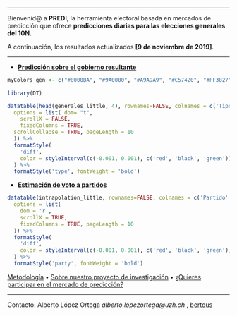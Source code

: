 _________
 Bienvenid@ a __PREDI__, la herramienta electoral basada en mercados de predicción que ofrece __predicciones diarias para  las elecciones generales del 10N.__ 

 

A continuación, los resultados actualizados __[9 de noviembre de 2019]__. 
 
-------------------

- __[Predicción sobre el gobierno resultante](https://aloport.github.io/predi/gobierno_esp_19_2.html)__

```r
myColors_gen <- c("#0000BA", "#9A0000", "#A9A9A9", "#C57420", "#FF3827", "#FF9300", "#04AAFF")
 
library(DT)

datatable(head(generales_little, 4), rownames=FALSE, colnames = c('Tipo de gobierno', 'Probabilidad', 'Tendencia'), extensions = 'FixedColumns',
  options = list( dom= "t",
    scrollX = FALSE,
    fixedColumns = TRUE,
  scrollCollapse = TRUE, pageLength = 10
  )) %>%
  formatStyle(
    'diff',
    color = styleInterval(c(-0.001, 0.001), c('red', 'black', 'green'))
  ) %>%
  formatStyle('type', fontWeight = 'bold')


```

- __[Estimación de voto a partidos](https://aloport.github.io/predi/voto_esp_19_2.html)__

```r

datatable(intrapolation_little, rownames=FALSE, colnames = c('Partido', 'Voto', 'Tendencia'), extensions = 'FixedColumns',
  options = list(
    dom = 'r',
    scrollX = TRUE,
    fixedColumns = TRUE, pageLength = 10
  )) %>%
  formatStyle(
    'diff',
    color = styleInterval(c(-0.001, 0.001), c('red', 'black', 'green'))
  ) %>%
  formatStyle('party', fontWeight = 'bold')


```


[Metodología](https://aloport.github.io/predi/projects.html) • [Sobre nuestro proyecto de investigación](https://aloport.github.io/predi/about.html) • [¿Quieres participar en el mercado de predicción?](https://aloport.github.io/predi/participate.html)

_____

Contacto: Alberto López Ortega _alberto.lopezortega@uzh.ch_ , [bertous](https://twitter.com/bertous)